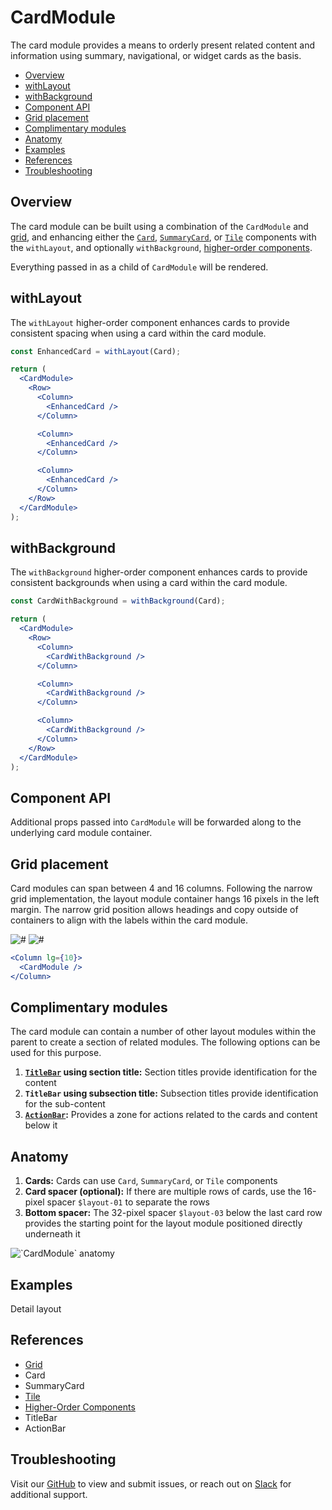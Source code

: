 

# CardModule

The card module provides a means to orderly present related content and information using summary, navigational, or widget cards as the basis.

- [Overview](#overview)
- [withLayout](#withlayout)
- [withBackground](#withbackground)
- [Component API](#component-api)
- [Grid placement](#grid-placement)
- [Complimentary modules](#complimentary-modules)
- [Anatomy](#anatomy)
- [Examples](#examples)
- [References](#references)
- [Troubleshooting](#troubleshooting)

## Overview

The card module can be built using a combination of the `CardModule` and [grid](#references), and enhancing either the [`Card`](#references), [`SummaryCard`](#references), or [`Tile`](#references) components with the `withLayout`, and optionally `withBackground`, [higher-order components](#references).

Everything passed in as a child of `CardModule` will be rendered.

<Canvas>
  <Story
    id="patterns-unstable-layout-modules-cardmodule--default"
    parameters={parameters}
  />
</Canvas>

## withLayout

The `withLayout` higher-order component enhances cards to provide consistent spacing when using a card within the card module.

```jsx
const EnhancedCard = withLayout(Card);

return (
  <CardModule>
    <Row>
      <Column>
        <EnhancedCard />
      </Column>

      <Column>
        <EnhancedCard />
      </Column>

      <Column>
        <EnhancedCard />
      </Column>
    </Row>
  </CardModule>
);
```

## withBackground

The `withBackground` higher-order component enhances cards to provide consistent backgrounds when using a card within the card module.

```jsx
const CardWithBackground = withBackground(Card);

return (
  <CardModule>
    <Row>
      <Column>
        <CardWithBackground />
      </Column>

      <Column>
        <CardWithBackground />
      </Column>

      <Column>
        <CardWithBackground />
      </Column>
    </Row>
  </CardModule>
);
```

## Component API

<ArgsTable />

Additional props passed into `CardModule` will be forwarded along to the underlying card module container.

## Grid placement

Card modules can span between 4 and 16 columns. Following the narrow grid implementation, the layout module container hangs 16 pixels in the left margin. The narrow grid position allows headings and copy outside of containers to align with the labels within the card module.

<Row>
  <Column>
    <img alt="#" src="#" />
  </Column>

  <Column>
    <img alt="#" src="#" />
  </Column>
</Row>

```jsx
<Column lg={10}>
  <CardModule />
</Column>
```

## Complimentary modules

The card module can contain a number of other layout modules within the parent to create a section of related modules. The following options can be used for this purpose.

1. **[`TitleBar`](#references) using section title:** Section titles provide identification for the content
2. **`TitleBar` using subsection title:** Subsection titles provide identification for the sub-content
3. **[`ActionBar`](#references):** Provides a zone for actions related to the cards and content below it

<Canvas>
  <Story
    id="patterns-unstable-layout-modules-cardmodule--complimentary"
    parameters={parameters}
  />
</Canvas>

## Anatomy

1. **Cards:** Cards can use `Card`, `SummaryCard`, or `Tile` components
2. **Card spacer (optional):** If there are multiple rows of cards, use the 16-pixel spacer `$layout-01` to separate the rows
3. **Bottom spacer:** The 32-pixel spacer `$layout-03` below the last card row provides the starting point for the layout module positioned directly underneath it

<img alt="`CardModule` anatomy" src="#" />

## Examples

<LinkTo kind="patterns-unstable-layout-examples" story="detail">
  Detail layout
</LinkTo>

## References

- [Grid](https://react.carbondesignsystem.com/?path=/docs/grid--narrow)
- <LinkTo kind="components-card" story="default">
    Card
  </LinkTo>
- <LinkTo kind="patterns-summarycard" story="with-primary-label">
    SummaryCard
  </LinkTo>
- [Tile](https://react.carbondesignsystem.com/?path=/docs/tile)
- [Higher-Order Components](https://reactjs.org/docs/higher-order-components.html)
- <LinkTo kind="patterns-unstable-layout-modules-titlebar" story="default">
    TitleBar
  </LinkTo>
- <LinkTo kind="patterns-unstable-layout-modules-actionbar" story="default">
    ActionBar
  </LinkTo>

## Troubleshooting

Visit our [GitHub](https://github.com/carbon-design-system/ibm-security) to view and submit issues, or reach out on [Slack](https://app.slack.com/client/T1V6D3RT7/CRV39QKP0) for additional support.
